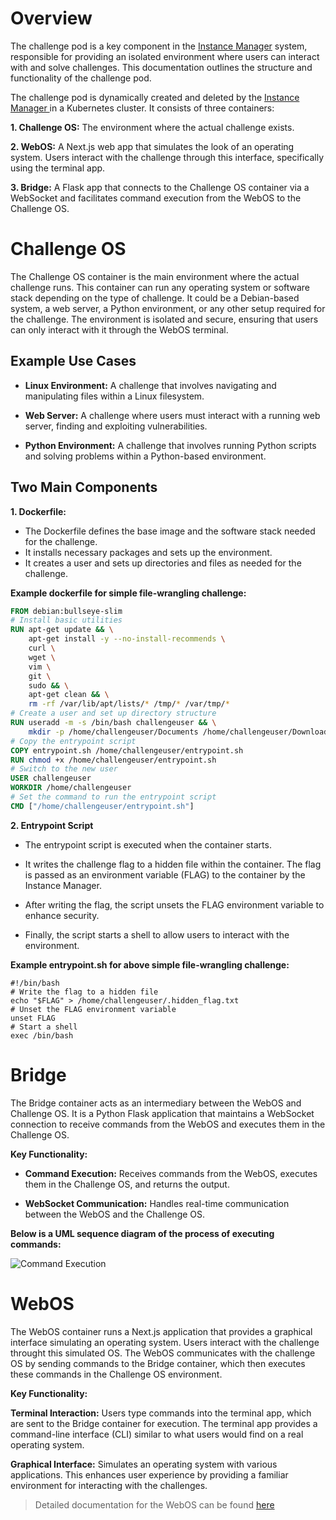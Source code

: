 # Overview

The challenge pod is a key component in the [Instance Manager](Instance-Manager) system, responsible for providing an isolated environment where users can interact with and solve challenges. This documentation outlines the structure and functionality of the challenge pod.

The challenge pod is dynamically created and deleted by the [Instance Manager ](Instance-Manager) in a Kubernetes cluster. It consists of three containers:

**1. Challenge OS:** The environment where the actual challenge exists.

**2. WebOS:** A Next.js web app that simulates the look of an operating system. Users interact with the challenge through this interface, specifically using the terminal app.

**3. Bridge:** A Flask app that connects to the Challenge OS container via a WebSocket and facilitates command execution from the WebOS to the Challenge OS.

# Challenge OS

The Challenge OS container is the main environment where the actual challenge runs. This container can run any operating system or software stack depending on the type of challenge. It could be a Debian-based system, a web server, a Python environment, or any other setup required for the challenge. The environment is isolated and secure, ensuring that users can only interact with it through the WebOS terminal.

## Example Use Cases

* **Linux Environment:** A challenge that involves navigating and manipulating files within a Linux filesystem.

* **Web Server:** A challenge where users must interact with a running web server, finding and exploiting vulnerabilities.

* **Python Environment:** A challenge that involves running Python scripts and solving problems within a Python-based environment.


## Two Main Components

**1. Dockerfile:**
* The Dockerfile defines the base image and the software stack needed for the challenge.
* It installs necessary packages and sets up the environment.
* It creates a user and sets up directories and files as needed for the challenge.

**Example dockerfile for simple file-wrangling challenge:**

```dockerfile filename="dockerfile"
FROM debian:bullseye-slim
# Install basic utilities
RUN apt-get update && \
    apt-get install -y --no-install-recommends \
    curl \
    wget \
    vim \
    git \
    sudo && \
    apt-get clean && \
    rm -rf /var/lib/apt/lists/* /tmp/* /var/tmp/*
# Create a user and set up directory structure
RUN useradd -m -s /bin/bash challengeuser && \
    mkdir -p /home/challengeuser/Documents /home/challengeuser/Downloads /home/challengeuser/Pictures
# Copy the entrypoint script
COPY entrypoint.sh /home/challengeuser/entrypoint.sh
RUN chmod +x /home/challengeuser/entrypoint.sh
# Switch to the new user
USER challengeuser
WORKDIR /home/challengeuser
# Set the command to run the entrypoint script
CMD ["/home/challengeuser/entrypoint.sh"]
```
**2. Entrypoint Script**
* The entrypoint script is executed when the container starts.

* It writes the challenge flag to a hidden file within the container. The flag is passed as an environment variable (FLAG) to the container by the Instance Manager.

* After writing the flag, the script unsets the FLAG environment variable to enhance security.

* Finally, the script starts a shell to allow users to interact with the environment.

**Example entrypoint.sh for above simple file-wrangling challenge:**

```shell filename="entrypoint.sh"
#!/bin/bash
# Write the flag to a hidden file
echo "$FLAG" > /home/challengeuser/.hidden_flag.txt
# Unset the FLAG environment variable
unset FLAG
# Start a shell
exec /bin/bash
```

# Bridge

The Bridge container acts as an intermediary between the WebOS and Challenge OS. It is a Python Flask application that maintains a WebSocket connection to receive commands from the WebOS and executes them in the Challenge OS.


**Key Functionality:**

* **Command Execution:** Receives commands from the WebOS, executes them in the Challenge OS, and returns the output.

* **WebSocket Communication:** Handles real-time communication between the WebOS and the Challenge OS.

**Below is a UML sequence diagram of the process of executing commands:**

![Command Execution](https://raw.githubusercontent.com/Rydersel/EDUrange_Cloud/master/assets/Execution-Diagram.svg)


# WebOS
The WebOS container runs a Next.js application that provides a graphical interface simulating an operating system. Users interact with the challenge throught this simulated OS. The WebOS communicates with the challenge OS by sending commands to the Bridge container, which then executes these commands in the Challenge OS environment.


**Key Functionality:**

**Terminal Interaction:** Users type commands into the terminal app, which are sent to the Bridge container for execution. The terminal app provides a command-line interface (CLI) similar to what users would find on a real operating system.

**Graphical Interface:** Simulates an operating system with various applications. This enhances user experience by providing a familiar environment for interacting with the challenges.


>Detailed documentation for the WebOS can be found [here](WebOS)

